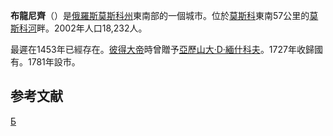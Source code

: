 {{Unreferenced|time=2013-07-22T15:30:28+00:00}}{{Infobox Russian town}}
'''布龍尼齊'''（{{lang-ru|Бро́нницы}}）是[[俄羅斯|俄羅斯]][[莫斯科州|莫斯科州]]東南部的一個城市。位於[[莫斯科|莫斯科]]東南57公里的[[莫斯科河|莫斯科河]]畔。2002年人口18,232人。

最遲在1453年已經存在。[[彼得大帝|彼得大帝]]時曾贈予[[亞歷山大·D·緬什科夫|亞歷山大·D·緬什科夫]]。1727年收歸國有。1781年設市。

==参考文献==
{{reflist}}

{{Russia-geo-stub}}
{{Cities and towns in Moscow Oblast}}

[[Category:莫斯科州城市|Б]]